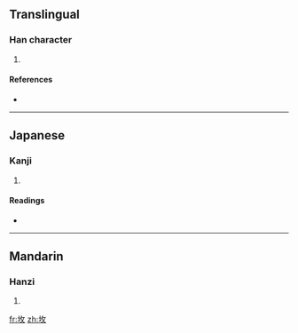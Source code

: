 ==Translingual==

===Han character===
{{Han char|rn=32|rad=土|as=04|sn=7|four=|canj=土人大 (GOK), X土人大 (XGOK)}}

# {{defn|Han|sort=土04}}

====References====
* {{Han ref|kx=0224.300|dkj=04915|dj=0459.190|hdz=10423.060|uh=5746|ud=22342}}

----

==Japanese==

===Kanji===
{{ja-kanji|grade=|rs=土04}}

# {{defn|Japanese|sort=土04}}

====Readings====
* {{ja-readings|on=[[ばい]] (bai), [[ふん]] (fun)|kun=[[はか]] (haka)}}

----

==Mandarin==

===Hanzi===
{{cmn-hanzi|pin=[[fén]] ([[fen2]])|wg=fen<sup>2</sup>}}

# {{defn|Mandarin|sort=土04}}

[[fr:坆]]
[[zh:坆]]